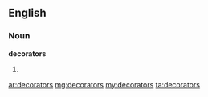 ==English==
===Noun===
'''decorators'''
# {{plural of|[[decorator]]}}

[[ar:decorators]]
[[mg:decorators]]
[[my:decorators]]
[[ta:decorators]]